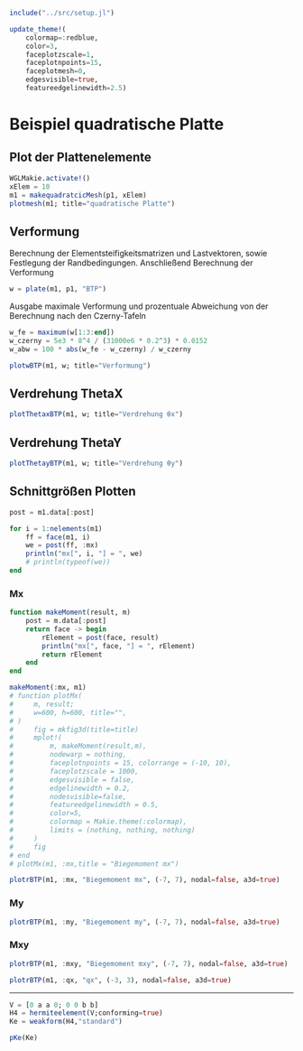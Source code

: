 ```julia
include("../src/setup.jl")

update_theme!(
    colormap=:redblue,
    color=3,
    faceplotzscale=1,
    faceplotnpoints=15,
    faceplotmesh=0,
    edgesvisible=true,
    featureedgelinewidth=2.5)
```


# Beispiel quadratische Platte

## Plot der Plattenelemente
```julia
WGLMakie.activate!()
xElem = 10
m1 = makequadratcicMesh(p1, xElem)
plotmesh(m1; title="quadratische Platte")
```

## Verformung 

Berechnung der Elementsteifigkeitsmatrizen und Lastvektoren, sowie Festlegung der Randbedingungen. Anschließend Berechnung der Verformung

```julia
w = plate(m1, p1, "BTP")
```

Ausgabe maximale Verformung und prozentuale Abweichung von der Berechnung nach den Czerny-Tafeln

```julia
w_fe = maximum(w[1:3:end])
w_czerny = 5e3 * 8^4 / (31000e6 * 0.2^3) * 0.0152
w_abw = 100 * abs(w_fe - w_czerny) / w_czerny
```

```julia
plotwBTP(m1, w; title="Verformung")
```

## Verdrehung ThetaX
```julia
plotThetaxBTP(m1, w; title="Verdrehung θx")
```

## Verdrehung ThetaY
```julia
plotThetayBTP(m1, w; title="Verdrehung θy")
```

## Schnittgrößen Plotten 

```julia
post = m1.data[:post]

for i = 1:nelements(m1)
    ff = face(m1, i)
    we = post(ff, :mx)
    println("mx[", i, "] = ", we)
    # println(typeof(we))
end
```

### Mx

```julia
function makeMoment(result, m)
    post = m.data[:post]
    return face -> begin
        rElement = post(face, result)
        println("mx[", face, "] = ", rElement)
        return rElement
    end
end

makeMoment(:mx, m1)
# function plotMx(
#     m, result;
#     w=600, h=600, title="",
# )
#     fig = mkfig3d(title=title)
#     mplot!(
#         m, makeMoment(result,m),
#         nodewarp = nothing,
#         faceplotnpoints = 15, colorrange = (-10, 10),
#         faceplotzscale = 1000,
#         edgesvisible = false, 
#         edgelinewidth = 0.2,
#         nodesvisible=false,
#         featureedgelinewidth = 0.5,
#         color=5,
#         colormap = Makie.theme(:colormap),
#         limits = (nothing, nothing, nothing)
#     )
#     fig
# end
# plotMx(m1, :mx,title = "Biegemoment mx")
```


```julia
plotrBTP(m1, :mx, "Biegemoment mx", (-7, 7), nodal=false, a3d=true)
```

### My
```julia
plotrBTP(m1, :my, "Biegemoment my", (-7, 7), nodal=false, a3d=true)
```

### Mxy
```julia
plotrBTP(m1, :mxy, "Biegemoment mxy", (-7, 7), nodal=false, a3d=true)
```

```julia
plotrBTP(m1, :qx, "qx", (-3, 3), nodal=false, a3d=true)
```


-----------------------------------

```julia
V = [0 a a 0; 0 0 b b]
H4 = hermiteelement(V;conforming=true)
Ke = weakform(H4,"standard")
```


```julia
pKe(Ke)
```